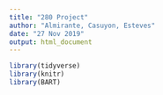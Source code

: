 ```yaml
---
title: "280 Project"
author: "Almirante, Casuyon, Esteves"
date: "27 Nov 2019"
output: html_document
---
```



```r
library(tidyverse)
library(knitr)
library(BART)
```

